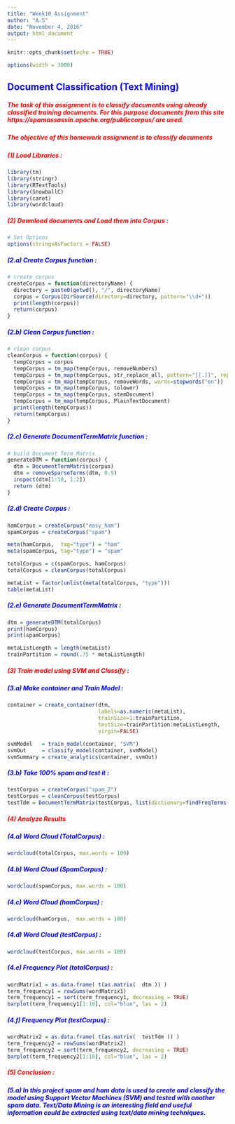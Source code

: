 ---
title: "Week10 Assignment"
author: "A.S"
date: "November 4, 2016"
output: html_document
---

```{r setup, include=FALSE}
knitr::opts_chunk$set(echo = TRUE)
```
```{r set-options, echo=FALSE, cache=FALSE}
options(width = 3000)
```


## <span style="color:blue"><b>Document Classification (Text Mining)</b></span>

##### <span style="color:red"><b>The task of this assignment is to classify documents using already classified training documents. For this purpose documents from this site https://spamassassin.apache.org/publiccorpus/ are used.</b></span>

##### <span style="color:red"><b>The objective of this homework assignment is to classify documents</b></span>

##### <span style="color:red"><b> (1) Load Libraries :</b></span>

```{r}
library(tm)
library(stringr)
library(RTextTools)
library(SnowballC)
library(caret)
library(wordcloud)

```

##### <span style="color:red"><b> (2) Download documents and Load them into Corpus :</b></span>
```{r}


# Set Options
options(stringsAsFactors = FALSE)
```


##### <span style="color:blue"><b>(2.a) Create Corpus function : </b></span>
```{r}
# create corpus
createCorpus = function(directoryName) {
  directory = paste0(getwd(), "/", directoryName)
  corpus = Corpus(DirSource(directory=directory, pattern="\\d+"))
  print(length(corpus))
  return(corpus)
}
```

##### <span style="color:blue"><b>(2.b) Clean Corpus function : </b></span>
```{r}
# clean corpus
cleanCorpus = function(corpus) {
  tempCorpus = corpus
  tempCorpus = tm_map(tempCorpus, removeNumbers)
  tempCorpus = tm_map(tempCorpus, str_replace_all, pattern="[[.]]", replacement=" ")
  tempCorpus = tm_map(tempCorpus, removeWords, words=stopwords("en"))
  tempCorpus = tm_map(tempCorpus, tolower)
  tempCorpus = tm_map(tempCorpus, stemDocument)
  tempCorpus = tm_map(tempCorpus, PlainTextDocument)
  print(length(tempCorpus))
  return(tempCorpus)
}
```

##### <span style="color:blue"><b>(2.c) Generate DocumentTermMatrix function : </b></span>
```{r}
# build Document Term Matrix
generateDTM = function(corpus) {
  dtm = DocumentTermMatrix(corpus)
  dtm = removeSparseTerms(dtm, 0.9)
  inspect(dtm[1:10, 1:2])
  return (dtm)
}
```

##### <span style="color:blue"><b>(2.d) Create Corpus : </b></span>
```{r}
hamCorpus = createCorpus("easy_ham")
spamCorpus = createCorpus("spam")

meta(hamCorpus,  tag="type") = "ham"
meta(spamCorpus, tag="type") = "spam"

totalCorpus = c(spamCorpus, hamCorpus)
totalCorpus = cleanCorpus(totalCorpus)

metaList = factor(unlist(meta(totalCorpus, "type")))
table(metaList)
```

##### <span style="color:blue"><b>(2.e) Generate DocumentTermMatrix : </b></span>
```{r}
dtm = generateDTM(totalCorpus)
print(hamCorpus)
print(spamCorpus)

metaListLength = length(metaList)
trainPartition = round(.75 * metaListLength)
```

##### <span style="color:red"><b> (3) Train model using SVM and Classify :</b></span>
##### <span style="color:blue"><b>(3.a) Make container and Train Model : </b></span>
```{r}
container = create_container(dtm, 
                             labels=as.numeric(metaList), 
                             trainSize=1:trainPartition, 
                             testSize=trainPartition:metaListLength, 
                             virgin=FALSE)

svmModel   = train_model(container, "SVM")
svmOut     = classify_model(container, svmModel)
svmSummary = create_analytics(container, svmOut)
```

##### <span style="color:blue"><b>(3.b) Take 100% spam and test it : </b></span>
```{r}
testCorpus = createCorpus("spam_2")
testCorpus = cleanCorpus(testCorpus)
testTdm = DocumentTermMatrix(testCorpus, list(dictionary=findFreqTerms(dtm)) )
```

##### <span style="color:red"><b> (4) Analyze Results</b></span>
##### <span style="color:blue"><b>(4.a) Word Cloud (TotalCorpus) : </b></span>
```{r}
wordcloud(totalCorpus, max.words = 100)
```

##### <span style="color:blue"><b>(4.b) Word Cloud (SpamCorpus) : </b></span>
```{r}
wordcloud(spamCorpus, max.words = 100)
```

##### <span style="color:blue"><b>(4.c) Word Cloud (hamCorpus) : </b></span>
```{r}
wordcloud(hamCorpus,  max.words = 100)
```

##### <span style="color:blue"><b>(4.d) Word Cloud (testCorpus) : </b></span>
```{r}
wordcloud(testCorpus, max.words = 100)
```

##### <span style="color:blue"><b>(4.e) Frequency Plot (totalCorpus) : </b></span>
```{r}
wordMatrix1 = as.data.frame( t(as.matrix(  dtm )) )
term_frequency1 = rowSums(wordMatrix1)
term_frequency1 = sort(term_frequency1, decreasing = TRUE)
barplot(term_frequency1[1:10], col="blue", las = 2)
```

##### <span style="color:blue"><b>(4.f) Frequency Plot (testCorpus) : </b></span>
```{r}
wordMatrix2 = as.data.frame( t(as.matrix(  testTdm )) )
term_frequency2 = rowSums(wordMatrix2)
term_frequency2 = sort(term_frequency2, decreasing = TRUE)
barplot(term_frequency2[1:10], col="blue", las = 2)
```

##### <span style="color:red"><b> (5) Conclusion :</b></span>
##### <span style="color:blue"><b>(5.a) In this project spam and ham data is used to create and classify the model using Support Vector Machines (SVM) and tested with another spam data. Text/Data Mining is an interesting field and useful information could be extracted using text/data mining techniques.
<br/>
<br/>
</b></span></b></span>

